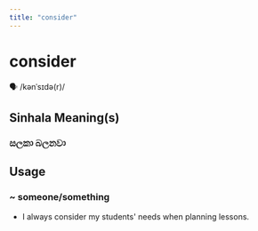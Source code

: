 ```yaml
---
title: "consider"
---
```


# consider

🗣️ /kənˈsɪdə(r)/

## Sinhala Meaning(s)

### සලකා බලනවා

## Usage

### ~ someone/something

- I always consider my students' needs when planning lessons.

